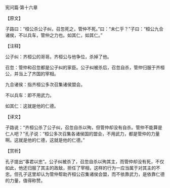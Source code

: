 

宪问篇·第十六章

【原文】

子路曰：“桓公杀公子纠，召忽死之，管仲不死。”曰：“未仁乎？”子曰：“桓公九合诸侯，不以兵车，管仲之力也。如其仁，如其仁。”

【注释】

公子纠：齐桓公的哥哥。齐桓公与他争位，杀掉了他。

召忽：管仲和召忽都是公子纠的家臣。公子纠被杀后，召忽自杀，管仲归服于齐桓公，并当上了齐国的宰相。

九合诸侯：指齐桓公多次召集诸侯盟会。

不以兵车：即不用武力。

如其仁：这就是他的仁德。

【译文】

子路说：“齐桓公杀了公子纠，召忽自杀以殉，但管仲却没有自杀。管仲不能算是仁人吧？”孔子说：“桓公多次召集各诸侯国的盟会，不用武力，都是管仲的力量啊。这就是他的仁德，这就是他的仁德。”

【赏析】

孔子提出“事君以忠”。公子纠被杀了，召忽自杀以殉其主，而管仲却没有死，不仅如此，他还归服了其主的政敌，担任了宰相，这样的行为一应当属于对其主的不忠。但孔子这里却认为管仲帮助齐桓公召集诸侯会盟，而不依靠武力，是依靠仁德的力量，值得称赞。

